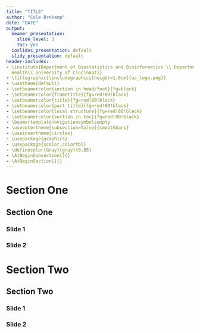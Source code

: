 ```yaml
---
title: "TITLE"
author: "Cole Brokamp"
date: "DATE"
output:
  beamer_presentation:
    slide_level: 3
    toc: yes
  ioslides_presentation: default
  slidy_presentation: default
header-includes:
- \institute{Department of Biostatistics and Bioinformatics \\ Department of Environmental
  Health\\ University of Cincinnati}
- \titlegraphic{\includegraphics[height=1.6cm]{uc_logo.png}}
- \usetheme{default}
- \setbeamercolor{section in head/foot}{fg=black}
- \setbeamercolor{frametitle}{fg=red!80!black}
- \setbeamercolor{title}{fg=red!80!black}
- \setbeamercolor{part title}{fg=red!80!black}
- \setbeamercolor{local structure}{fg=red!80!black}
- \setbeamercolor{section in toc}{fg=red!80!black}
- \beamertemplatenavigationsymbolsempty
- \useoutertheme[subsection=false]{smoothbars}
- \useinnertheme{circles}
- \usepackage{graphics}
- \usepackage{xcolor,colortbl}
- \definecolor{Gray}{gray}{0.85}
- \AtBeginSubsection[]{}
- \AtBeginSection[]{}
---
```


# Section One
## Section One

### Slide 1

### Slide 2

# Section Two
## Section Two

### Slide 1
### Slide 2